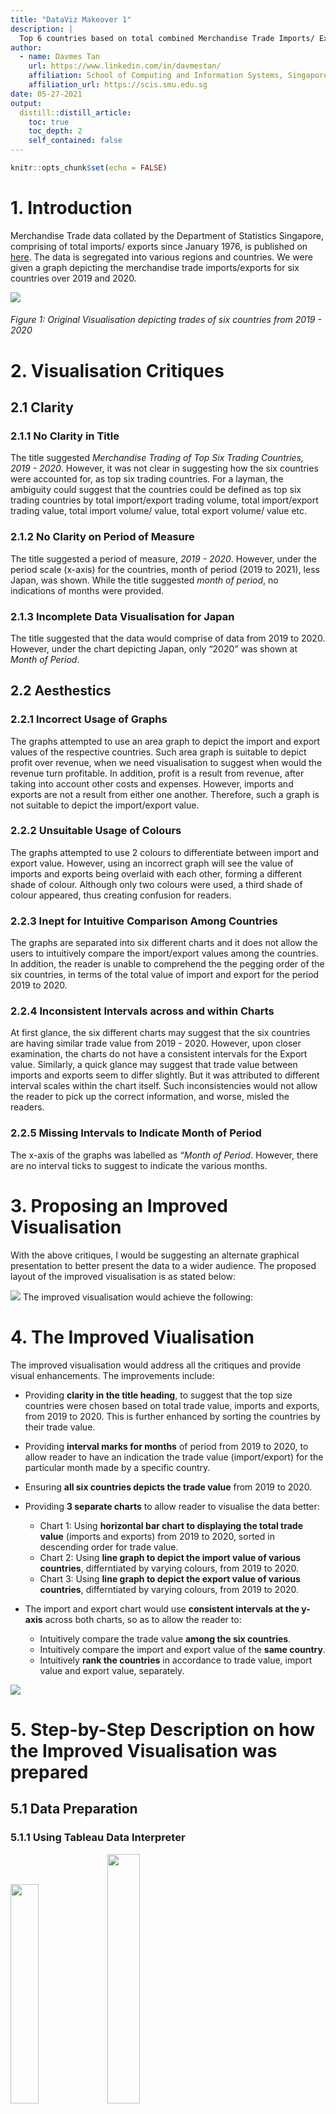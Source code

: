 ```yaml
---
title: "DataViz Makeover 1"
description: |
  Top 6 countries based on total combined Merchandise Trade Imports/ Exports value between 2019 and 2020
author:
  - name: Davmes Tan
    url: https://www.linkedin.com/in/davmestan/
    affiliation: School of Computing and Information Systems, Singapore Management University
    affiliation_url: https://scis.smu.edu.sg
date: 05-27-2021
output:
  distill::distill_article:
    toc: true
    toc_depth: 2
    self_contained: false
---
```



```r
knitr::opts_chunk$set(echo = FALSE)
```

# 1. Introduction


Merchandise Trade data collated by the Department of Statistics Singapore, comprising of total imports/ exports since January 1976, is published on [here](https://www.singstat.gov.sg/find-data/search-by-theme/trade-and-investment/merchandise-trade/latest-data). The data is segregated into various regions and countries. We were given a graph depicting the merchandise trade imports/exports for six countries over 2019 and 2020.

![](img/Original Chart.png)

###### Figure 1: Original Visualisation depicting trades of six countries from 2019 - 2020

# 2. Visualisation Critiques

## 2.1 Clarity

### 2.1.1 **No Clarity in Title**
The title suggested *Merchandise Trading of Top Six Trading Countries, 2019 - 2020*. However, it was not clear in suggesting how the six countries were accounted for, as top six trading countries. For a layman, the ambiguity could suggest that the countries could be defined as top six trading countries by total import/export trading volume, total import/export trading value, total import volume/ value, total export volume/ value etc.

### 2.1.2 **No Clarity on Period of Measure**
The title suggested a period of measure, *2019 - 2020*. However, under the period scale (x-axis) for the countries, month of period (2019 to 2021), less Japan, was shown. While the title suggested *month of period*, no indications of months were provided.

### 2.1.3 **Incomplete Data Visualisation for Japan**
The title suggested that the data would comprise of data from 2019 to 2020. However, under the chart depicting Japan, only "2020" was shown at *Month of Period*.

## 2.2 Aesthestics

### 2.2.1 **Incorrect Usage of Graphs**
The graphs attempted to use an area graph to depict the import and export values of the respective countries. Such area graph is suitable to depict profit over revenue, when we need visualisation to suggest when would the revenue turn profitable. In addition, profit is a result from revenue, after taking into account other costs and expenses. However, imports and exports are not a result from either one another. Therefore, such a graph is not suitable to depict the import/export value.

### 2.2.2 **Unsuitable Usage of Colours**
The graphs attempted to use 2 colours to differentiate between import and export value. However, using an incorrect graph will see the value of imports and exports being overlaid with each other, forming a different shade of colour. Although only two colours were used, a third shade of colour appeared, thus creating confusion for readers.

### 2.2.3 **Inept for Intuitive Comparison Among Countries**
The graphs are separated into six different charts and it does not allow the users to intuitively compare the import/export values among the countries. In addition, the reader is unable to comprehend the the pegging order of the six countries, in terms of the total value of import and export for the period 2019 to 2020.

### 2.2.4 **Inconsistent Intervals across and within Charts**
At first glance, the six different charts may suggest that the six countries are having similar trade value from 2019 - 2020. However, upon closer examination, the charts do not have a consistent intervals for the Export value. Similarly, a quick glance may suggest that trade value between imports and exports seem to differ slightly. But it was attributed to different interval scales within the chart itself. Such inconsistencies would not allow the reader to pick up the correct information, and worse, misled the readers.

### 2.2.5 **Missing Intervals to Indicate Month of Period**
The x-axis of the graphs was labelled as *"Month of Period*. However, there are no interval ticks to suggest to indicate the various months.

# 3. Proposing an Improved Visualisation

With the above critiques, I would be suggesting an alternate graphical presentation to better present the data to a wider audience. The proposed layout of the improved visualisation is as stated below:

![](img/Sketch.jpg)
The improved visualisation would achieve the following:

# 4. The Improved Viualisation

The improved visualisation would address all the critiques and provide visual enhancements. The improvements include:

* Providing **clarity in the title heading**, to suggest that the top size countries were chosen based on total trade value, imports and exports, from 2019 to 2020. This is further enhanced by sorting the countries by their trade value.
* Providing **interval marks for months** of period from 2019 to 2020, to allow reader to have an indication the trade value (import/export) for the particular month made by a specific country.
* Ensuring **all six countries depicts the trade value** from 2019 to 2020.
* Providing **3 separate charts** to allow reader to visualise the data better:

  + Chart 1: Using **horizontal bar chart to displaying the total trade value** (imports and exports) from 2019 to 2020, sorted in descending order for trade value.
  + Chart 2: Using **line graph to depict the import value of various countries**, differntiated by varying colours, from 2019 to 2020.
  + Chart 3: Using **line graph to depict the export value of various countries**, differntiated by varying colours, from 2019 to 2020.

* The import and export chart would use **consistent intervals at the y-axis** across both charts, so as to allow the reader to:

  + Intuitively compare the trade value **among the six countries**.
  + Intuitively compare the import and export value of the **same country**.
  + Intuitively **rank the countries** in accordance to trade value, import value and export value, separately.
  
![](img/Improved Visualisation.jpg)
  
# 5. Step-by-Step Description on how the Improved Visualisation was prepared

## 5.1 Data Preparation

### 5.1.1 Using Tableau Data Interpreter
![](img/Steps/Data Interpreter.PNG){width=30%}
![](img/Steps/Data Interpreter 2.PNG){width=32%}

Tableau Data Interpreter will attempt to identify the structure of the Excel file and convert it into a suitable format for Tableau processing. There are 3 worksheets inside the Excel file, *Content*, *T1* and *T2*. For thise exercise, we will be using T1 and T2.

### 5.1.2 Preparing T1 and T2

Upon examining T1, it was observed that it contains all the Merchandise Trading **Imports** from various countries and regions from Jan 1976. However, the data is organised such that every observations (rows) represents the trade value of a specific country/ region from Jan 1976. This would not be suitable for our analysis. Therefore, there is a need to pivot the data such that we have two variables, *Month of Trade* and *Value*. To pivot the table:

* Select all observations, less *Variables*
* Right-click and select *Pivot*

![](img/Steps/Pivot.PNG)

### 5.1.3 Adjust Variable Names and Types

#### Month of Period
While the **Month of Period** of import is recorded as *Month (MMM) and Year (YYYY)*, Tableau identified it as a *string* format. Therefore, there is a need to adjust it into a *Date* format. To do this:

* Click on the *Abc*
* Click on Date

![](img/Steps/String to Date.PNG){width=50%}
* Rename the Dimension as Month (Import)

#### Rename Variables
The countries/ regions are described as *Variables*. To rename:

* Click on the Column
* Right-Click and choose *Rename*
* TYpe *Country (Import)*

![](img/Steps/Rename Country.PNG)

#### Creating Calculated Field
The Merchandise Trading Value are depicted in Thousands of Dollars ('000). To depict the exact value for computation and display, we need to create a calculated field. To do this:

* Hover the cursor to the *down-arrow* at the column variable
* Click on *Create Calculated Field*
* Name it as *Import Value*
* Under the input box, type [Pivot Field Values] * 1000
* Click on *OK*

![](img/Steps/Create Calculated Field.PNG){width=75%}

A new column, *Import Value* would be created, with the adjusted value.

![](img/Steps/Actual Trade Value.PNG){width=75%}

Now that the Data Preparation for T1 is completed, **proceed to do the same for T2** that accounts for the Merchandise Trading Export Value.

#### Establishing Table Relationships
There is a need to build the relationship model between both tables. To do so:

* Drag T1 and T2 into top window pane
* Click on the link, connecting between T1 and T2
* Link Country (Import) with Country (Export)
* Link Month (Import) with Month (Export)

![](img/Steps/Relationship.PNG)

## 5.2 Exploratory Data Analysis
There is a need to examine the data, to determine whether the six countries, highlighted, are indeed the top six countries in terms of total Merchandise Trading Value for 2019 to 2020.

Create a new worksheet, naming it as *Total 6 Countries*, and create a new calculated field.

* Under the Data Pane, click on the down arrow
![](img/Steps/Data Down Arrow.PNG)
* Click on Create Calculated Field
* Type *Total Import/Export Value* for the Dimension Name
* Under the input box, type *[Import Value] + [Export Value]*
![](img/Steps/Total Value Input.PNG)
* Click OK

Now we are ready to create the **first Data Visualisation Worksheet**.

We need to narrow the data **to contain only records from 2019 to 2020**. We can use the filter option to achieve this. To do this:

* Drag the Month (Import) into the *Filter Pane*, and then choose *Years* and click *Next*. Select 2019 and 2020 and click OK.

![](img/Steps/Filter Date.PNG)

To create the visualisation graph:

* Drag the Total Import/Export Value to *Columns*
* Drag the Country (Import) to *Rows*
* Click on Country (Import) down arrow and choose *Sort*
* Under *Sort By*, choose *Field*
* Under *Sort Order*, choose *Descending*
* Under *Field Name*, choose *Total Import/Export Value*

![](img/Steps/Sort Trade.PNG){width=90%}

## 5.3 Creating An Overall Trade (2019 to 2020) Graph for Top Six Countries

### 5.3.1 Filter Out all Countries, less the Top Six

Now that we know that Malaysia, China, US, Taiwan, Japan and Hong Kong are our top six countries with the highest trade value (import and export) for 2019 and 2020, we will filter out all other countries. To do so:

* Drag the Country (Import) into the *Filter* pane
* Click on *None* to deselect all countries
* Search for the six countries and manually check their boxes
* Ensure all 6 countries are selected
* Click OK

![](img/Steps/Filter Countries.PNG){width=90%}

### 5.3.2 Finalising Total Trade Value Graph

#### Segregating 2019 from 2020
Instead of displaying the total trade value from 2019 to 2020, it would be useful to split the data into 2019 and 2020. To do so:

* Drag the Month(Import) into the *Color* button
* A window would appear. Click on *Add all members*
![](img/Steps/Filter Then Add.PNG)

#### Including Labels
It would be useful to add data into the graph To do so:

* Click on Labels
* Check on the box, *Show mark labels*

#### Sort the Year
Intuitively, a reader would read from left to right. Therefore, it would be *more intuitive* to display 2019 data, followed by 2020 data, on the graph. To do so:

* Click on the down arrow at the legend
* Under Sort Order, choose *Descending*
![](img/Steps/Sort Year.PNG)

#### Edit Title and Alias
There is a need to correctly label the title. To do so, double click on the *Total 6 Countries* and change it to **Top Six Countries**, based on Total Merchandise Import and Export Value for 2019 to 2020

To edit the Y-Axis labels:

* Right click on the label, and click on *Edit Alias*

### 5.3.3 Graph 1: Top Six Countries, based on Total Merchandise Import and Export Value for 2019 to 2020

The final graph should look like this:

![](img/Total 6 Countries.jpg)

## 5.4 Import and Export Graph

### 5.4.1 Creating the Graphs

To create a new import graph, create a new *Worksheet* and rename it as **Import**. Using the steps described above, we would:

* Filter out all countries less the six countries
* Select only 2019 and 2020 data
* Drag the *Import Value* to *Rows*
* Drag the *Month (Import)* to *Columns*. Click the down arrow and select the 2nd Month
  
  ![](img/Steps/Select Month.PNG){width=50%}
* Add the *Country (Import)* into *Color*

The graph should look like this:

![](img/Steps/Import.png)
There is a need to adjust the aesthetics for the graph. The following would be done:

* Adjusting the Y-axis to allow both Import and Export to have the same scale.
* Adjusting the X-axis to orientate the label to be vertically aligned.
* Adjusting the intervals for X and Y-axis, to include appropriate major and minor ticks.
* Adjusting the legend to better reflect the countries.
* Adjusting the labels on X and Y-axis.

Do the same for Export Worksheet. The final graphs for Import and Export should look like this:

### 5.4.2 Total Import Value for the Top Six Countries

![](img/Final Import.jpg)

### 5.4.3 Total Export Value for the Top Six Countries

![](img/Final Export.jpg)

## 5.5 Creating a Visualisation Dashboard

XXX

# 6. New Insights from the Improved Visualisation

## 6.1 China - Singapore's Top Importer and Exporter Country
In 2019 and 2020, China is Singapore's top importer and exporter country, accounting for SGD137Bn and SGD136Bn of goods for 2019 and 2020 respectively.

## 6.2 Hong Kong - Low Import Value, High Export Value
In 2019 and 2020, while Hong Kong's imports are under SGD1Bn for most of the months, Singapore exported more than SGD4Bn worth of goods to Hong Kong monthly. Hong Kong is Singapore's 2nd largest exporter country. The surge in exports to Hong Kong could be due to transshipment where Hong Kong is a port hub, connected to the rest of the world.

## 6.3 China's Total Trade with Singapore = Hong Kong's Total Trade + Taiwan's Total Trade
In 2019 and 2020, China's total trade value with Singapore reached about SGD273Bn. The trade value is almost equivalent to Hong Kong's trade value (SGD133Bn) and Taiwan's trade value (SGD141Bn).
